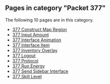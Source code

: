 <!-- DO NOT EDIT BELOW THIS LINE, OR CHANGE THIS COMMENT, CODE AUTOMATICALLY GENERATED BY category.sh -->
== '''Pages in category "Packet 377"''' ==
The following 10 pages are in this category.
* [[377 Construct Map Region]]
* [[377 Input Amount]]
* [[377 Interface Animation]]
* [[377 Interface Item]]
* [[377 Inventory Overlay]]
* [[377 Logout]]
* [[377 Protocol]]
* [[377 Run Energy]]
* [[377 Send Sidebar Interface]]
* [[377 Skill Level]]
